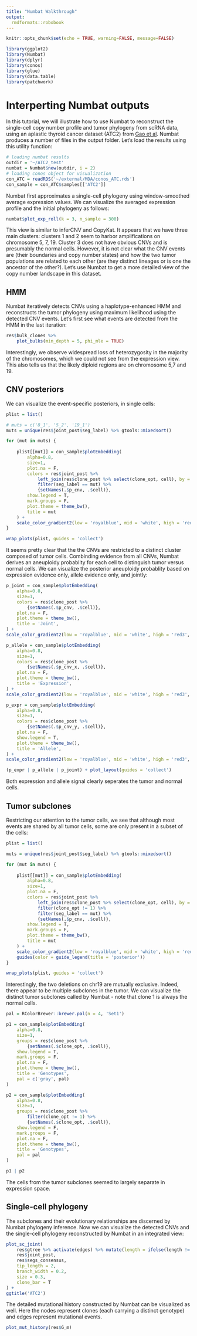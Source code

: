 ```yaml
---
title: "Numbat Walkthrough"
output:
  rmdformats::robobook
---
```



```r
knitr::opts_chunk$set(echo = TRUE, warning=FALSE, message=FALSE)
```

```r
library(ggplot2)
library(Numbat)
library(dplyr)
library(conos)
library(glue)
library(data.table)
library(patchwork)
```

# Interperting Numbat outputs
In this tutorial, we will illustrate how to use Numbat to reconstruct the single-cell copy number profile and tumor phylogeny from scRNA data, using an aplastic thyroid cancer dataset (ATC2) from [Gao et al](https://www.nature.com/articles/s41587-020-00795-2).
Numbat produces a number of files in the output folder. Let's load the results using this utility function:
```r
# loading numbat results
outdir = '~/ATC2_test'
numbat = Numbat$new(outdir, i = 2)
# loading conos object for visualization
con_ATC = readRDS('~/external/MDA/conos_ATC.rds')
con_sample = con_ATC$samples[['ATC2']]
```

Numbat first approximates a single-cell phylogeny using window-smoothed average expression values. We can visualize the averaged expression profile and the initial phylogeny as follows:
```r
numbat$plot_exp_roll(k = 3, n_sample = 300)
```
This view is similar to inferCNV and CopyKat. It appears that we have three main clusters: clusters 1 and 2 seem to harbor amplifications on chromosome 5, 7, 19. Cluster 3 does not have obvious CNVs and is presumably the normal cells. However, it is not clear what the CNV events are (their boundaries and copy number states) and how the two tumor populations are related to each other (are they distinct lineages or is one the ancestor of the other?). Let's use Numbat to get a more detailed view of the copy number landscape in this dataset.

## HMM
Numbat iteratively detects CNVs using a haplotype-enhanced HMM and reconstructs the tumor phylogeny using maximum likelihood using the detected CNV events. Let's first see what events are detected from the HMM in the last iteration:
```r

res$bulk_clones %>%
    plot_bulks(min_depth = 5, phi_mle = TRUE)
```
Interestingly, we observe widespread loss of heterozygosity in the majority of the chromosomes, which we could not see from the expression view. This also tells us that the likely diploid regions are on chromosome 5,7 and 19.

## CNV posteriors

We can visualize the event-specific posteriors, in single cells:
```r

plist = list()

# muts = c('8_1', '5_2', '19_1')
muts = unique(res$joint_post$seg_label) %>% gtools::mixedsort()

for (mut in muts) {
    
    plist[[mut]] = con_sample$plotEmbedding(
        alpha=0.8,
        size=1, 
        plot.na = F, 
        colors = res$joint_post %>%
            left_join(res$clone_post %>% select(clone_opt, cell), by = 'cell') %>%
            filter(seg_label == mut) %>%
            {setNames(.$p_cnv, .$cell)},
        show.legend = T,
        mark.groups = F,
        plot.theme = theme_bw(),
        title = mut
    ) +
    scale_color_gradient2(low = 'royalblue', mid = 'white', high = 'red3', midpoint = 0.5, limits = c(0,1))
}

wrap_plots(plist, guides = 'collect')
```

It seems pretty clear that the the CNVs are restricted to a distinct cluster composed of tumor cells. Combinding evidence from all CNVs, Numbat derives an aneuploidy probablity for each cell to distinguish tumor versus normal cells. We can visualize the posterior aneuploidy probablity based on expression evidence only, allele evidence only, and jointly:
```r

p_joint = con_sample$plotEmbedding(
    alpha=0.8,
    size=1, 
    colors = res$clone_post %>%
        {setNames(.$p_cnv, .$cell)},
    plot.na = F,
    plot.theme = theme_bw(),
    title = 'Joint',
) +
scale_color_gradient2(low = 'royalblue', mid = 'white', high = 'red3', midpoint = 0.5)

p_allele = con_sample$plotEmbedding(
    alpha=0.8,
    size=1, 
    colors = res$clone_post %>%
        {setNames(.$p_cnv_x, .$cell)},
    plot.na = F,
    plot.theme = theme_bw(),
    title = 'Expression',
) +
scale_color_gradient2(low = 'royalblue', mid = 'white', high = 'red3', midpoint = 0.5)

p_expr = con_sample$plotEmbedding(
    alpha=0.8,
    size=1, 
    colors = res$clone_post %>%
        {setNames(.$p_cnv_y, .$cell)},
    plot.na = F,
    show.legend = T,
    plot.theme = theme_bw(),
    title = 'Allele',
) +
scale_color_gradient2(low = 'royalblue', mid = 'white', high = 'red3', midpoint = 0.5)

(p_expr | p_allele | p_joint) + plot_layout(guides = 'collect')

```
Both expression and allele signal clearly seperates the tumor and normal cells.

## Tumor subclones
Restricting our attention to the tumor cells, we see that although most events are shared by all tumor cells, some are only present in a subset of the cells:
```r

plist = list()

muts = unique(res$joint_post$seg_label) %>% gtools::mixedsort()

for (mut in muts) {
    
    plist[[mut]] = con_sample$plotEmbedding(
        alpha=0.8,
        size=1, 
        plot.na = F, 
        colors = res$joint_post %>%
            left_join(res$clone_post %>% select(clone_opt, cell), by = 'cell') %>%
            filter(clone_opt != 1) %>%
            filter(seg_label == mut) %>%
            {setNames(.$p_cnv, .$cell)},
        show.legend = T,
        mark.groups = F,
        plot.theme = theme_bw(),
        title = mut
    ) +
    scale_color_gradient2(low = 'royalblue', mid = 'white', high = 'red3', midpoint = 0.5, limits = c(0,1)) +
    guides(color = guide_legend(title = 'posterior'))
}

wrap_plots(plist, guides = 'collect')
```

Interestingly, the two deletions on chr19 are mutually exclusive. Indeed, there appear to be multiple subclones in the tumor. We can visualize the distinct tumor subclones called by Numbat - note that clone 1 is always the normal cells.
```r

pal = RColorBrewer::brewer.pal(n = 4, 'Set1')

p1 = con_sample$plotEmbedding(
    alpha=0.8,
    size=1, 
    groups = res$clone_post %>%
        {setNames(.$clone_opt, .$cell)},
    show.legend = T,
    mark.groups = F,
    plot.na = F,
    plot.theme = theme_bw(),
    title = 'Genotypes',
    pal = c('gray', pal)
)

p2 = con_sample$plotEmbedding(
    alpha=0.8,
    size=1, 
    groups = res$clone_post %>%
        filter(clone_opt != 1) %>%
        {setNames(.$clone_opt, .$cell)},
    show.legend = F,
    mark.groups = F,
    plot.na = F,
    plot.theme = theme_bw(),
    title = 'Genotypes',
    pal = pal
)

p1 | p2
```
The cells from the tumor subclones seemed to largely separate in expression space.

## Single-cell phylogeny
The subclones and their evolutionary relationships are discerned by Numbat phylogeny inference. Now we can visualize the detected CNVs and the single-cell phylogeny reconstructed by Numbat in an integrated view:
```r
plot_sc_joint(
    res$gtree %>% activate(edges) %>% mutate(length = ifelse(length != 0 & (!leaf), 4, length)),
    res$joint_post,
    res$segs_consensus,
    tip_length = 2,
    branch_width = 0.2,
    size = 0.3,
    clone_bar = T
) +
ggtitle('ATC2')
```
The detailed mutational history constructed by Numbat can be visualized as well. Here the nodes represent clones (each carrying a distinct genotype) and edges represent mutational events. 
```r
plot_mut_history(res$G_m)
```


